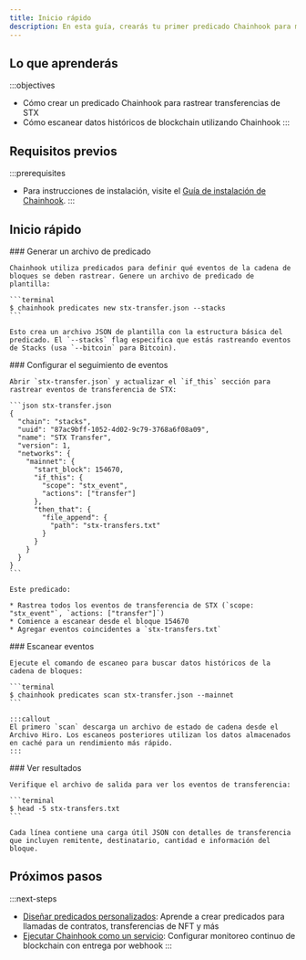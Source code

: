 ```yaml
---
title: Inicio rápido
description: En esta guía, crearás tu primer predicado Chainhook para monitorear transferencias de STX en la blockchain de Stacks.
---
```

## Lo que aprenderás

:::objectives
* Cómo crear un predicado Chainhook para rastrear transferencias de STX
* Cómo escanear datos históricos de blockchain utilizando Chainhook
:::

## Requisitos previos

:::prerequisites
* Para instrucciones de instalación, visite el [Guía de instalación de Chainhook](/tools/chainhook#installation).
:::

## Inicio rápido

<Steps>
  <Step>
    ### Generar un archivo de predicado

    Chainhook utiliza predicados para definir qué eventos de la cadena de bloques se deben rastrear. Genere un archivo de predicado de plantilla:

    ```terminal
    $ chainhook predicates new stx-transfer.json --stacks
    ```

    Esto crea un archivo JSON de plantilla con la estructura básica del predicado. El `--stacks` flag especifica que estás rastreando eventos de Stacks (usa `--bitcoin` para Bitcoin).
  </Step>

  <Step>
    ### Configurar el seguimiento de eventos

    Abrir `stx-transfer.json` y actualizar el `if_this` sección para rastrear eventos de transferencia de STX:

    ```json stx-transfer.json
    {
      "chain": "stacks",
      "uuid": "87ac9bff-1052-4d02-9c79-3768a6f08a09",
      "name": "STX Transfer",
      "version": 1,
      "networks": {
        "mainnet": {
          "start_block": 154670,
          "if_this": {
            "scope": "stx_event",
            "actions": ["transfer"]
          },
          "then_that": {
            "file_append": {
              "path": "stx-transfers.txt"
            }
          }
        }
      }
    }
    ```

    Este predicado:

    * Rastrea todos los eventos de transferencia de STX (`scope: "stx_event"`, `actions: ["transfer"]`)
    * Comience a escanear desde el bloque 154670
    * Agregar eventos coincidentes a `stx-transfers.txt`
  </Step>

  <Step>
    ### Escanear eventos

    Ejecute el comando de escaneo para buscar datos históricos de la cadena de bloques:

    ```terminal
    $ chainhook predicates scan stx-transfer.json --mainnet
    ```

    :::callout
    El primero `scan` descarga un archivo de estado de cadena desde el Archivo Hiro. Los escaneos posteriores utilizan los datos almacenados en caché para un rendimiento más rápido.
    :::
  </Step>

  <Step>
    ### Ver resultados

    Verifique el archivo de salida para ver los eventos de transferencia:

    ```terminal
    $ head -5 stx-transfers.txt
    ```

    Cada línea contiene una carga útil JSON con detalles de transferencia que incluyen remitente, destinatario, cantidad e información del bloque.
  </Step>
</Steps>

## Próximos pasos

:::next-steps
* [Diseñar predicados personalizados](/tools/chainhook/usage): Aprende a crear predicados para llamadas de contratos, transferencias de NFT y más
* [Ejecutar Chainhook como un servicio](/tools/chainhook/service-mode): Configurar monitoreo continuo de blockchain con entrega por webhook
:::
